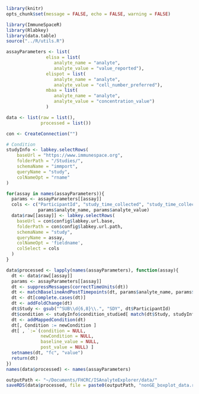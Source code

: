 
```r
library(knitr)
opts_chunk$set(message = FALSE, echo = FALSE, warning = FALSE)
```

```r
library(ImmuneSpaceR)
library(Rlabkey)
library(data.table)
source("../R/utils.R")

assayParameters <- list(
               elisa = list(
                  analyte_name = "analyte",
                  analyte_value = "value_reported"),
               elispot = list(
                  analyte_name = "analyte",
                  analyte_value = "cell_number_preferred"),
               mbaa = list(
                  analyte_name = "analyte",
                  analyte_value = "concentration_value")
               )

data <- list(raw = list(),
             processed = list())

con <- CreateConnection("")

# Condition
studyInfo <- labkey.selectRows(
    baseUrl = "https://www.immunespace.org",
    folderPath = "/Studies/",
    schemaName = "immport",
    queryName = "study",
    colNameOpt = "rname"
)

for(assay in names(assayParameters)){
  params <- assayParameters[[assay]]
  cols <- c("ParticipantId", "study_time_collected", "study_time_collected_unit", 
            params$analyte_name, params$analyte_value)
  data$raw[[assay]] <- labkey.selectRows(
    baseUrl = con$config$labkey.url.base,
    folderPath = con$config$labkey.url.path,
    schemaName = "study",
    queryName = assay,
    colNameOpt = 'fieldname',
    colSelect = cols
  )
}
```

```r
data$processed <- lapply(names(assayParameters), function(assay){
  dt <- data$raw[[assay]]
  params <- assayParameters[[assay]]
  dt <- suppressMessages(correctTimeUnits(dt))
  dt <- matchBaselineAndPostTimepoints(dt, params$analyte_name, params$analyte_value)
  dt <- dt[complete.cases(dt)]
  dt <- addFoldChange(dt)
  dt$Study <- gsub("^SUB\\d{6,8}\\.", "SDY", dt$ParticipantId)
  dt$condition <- studyInfo$condition_studied[ match(dt$Study, studyInfo$study_accession)]
  dt <- addMappedCondition(dt)
  dt[, Condition := newCondition ]
  dt[ , `:=`(condition = NULL, 
             newCondition = NULL,
             baseline_value = NULL,
             post_value = NULL) ]
  setnames(dt, "fc", "value")
  return(dt)
})
names(data$processed) <- names(assayParameters)
```

```r
outputPath <- "~/Documents/FHCRC/ISAnalyteExplorer/data/"
saveRDS(data$processed, file = paste0(outputPath, "nonGE_boxplot_data.rds"))
```

